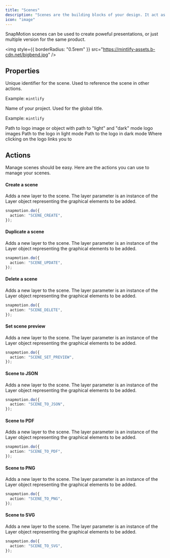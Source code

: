 ```yaml
---
title: "Scenes"
description: "Scenes are the building blocks of your design. It act as a container for multiple layers"
icon: "image"
---
```


<Tip>

SnapMotion scenes can be used to create poweful presentations, or just multiple version for the same product.

</Tip>

<img
  style={{ borderRadius: "0.5rem" }}
  src="https://mintlify-assets.b-cdn.net/bigbend.jpg"
/>

## Properties

<ResponseField name="id" type="string" required>
Unique  identifier for the scene. Used to reference the scene in other actions.

Example: `mintlify`

</ResponseField>

<ResponseField name="name" type="string" required>
Name of your project. Used for the global title.

Example: `mintlify`

</ResponseField>

<ResponseField name="logo" type="string or object">
  Path to logo image or object with path to "light" and "dark" mode logo images
  <Expandable title="Logo">
    <ResponseField name="light" type="string">
      Path to the logo in light mode
    </ResponseField>
    <ResponseField name="dark" type="string">
      Path to the logo in dark mode
    </ResponseField>
    <ResponseField name="href" type="string" default="/">
      Where clicking on the logo links you to
    </ResponseField>
  </Expandable>
</ResponseField>

## Actions

Manage scenes should be easy. Here are the actions you can use to manage your scenes.

#### Create a scene

Adds a new layer to the scene. The layer parameter is an instance of the Layer object representing the graphical elements to be added.

```ts
snapmotion.do({
  action: "SCENE_CREATE",
});
```

#### Duplicate a scene

Adds a new layer to the scene. The layer parameter is an instance of the Layer object representing the graphical elements to be added.

```ts
snapmotion.do({
  action: "SCENE_UPDATE",
});
```

#### Delete a scene

Adds a new layer to the scene. The layer parameter is an instance of the Layer object representing the graphical elements to be added.

```ts
snapmotion.do({
  action: "SCENE_DELETE",
});
```

#### Set scene preview

Adds a new layer to the scene. The layer parameter is an instance of the Layer object representing the graphical elements to be added.

```ts
snapmotion.do({
  action: "SCENE_SET_PREVIEW",
});
```

#### Scene to JSON

Adds a new layer to the scene. The layer parameter is an instance of the Layer object representing the graphical elements to be added.

```ts
snapmotion.do({
  action: "SCENE_TO_JSON",
});
```

#### Scene to PDF

Adds a new layer to the scene. The layer parameter is an instance of the Layer object representing the graphical elements to be added.

```ts
snapmotion.do({
  action: "SCENE_TO_PDF",
});
```

#### Scene to PNG

Adds a new layer to the scene. The layer parameter is an instance of the Layer object representing the graphical elements to be added.

```ts
snapmotion.do({
  action: "SCENE_TO_PNG",
});
```

#### Scene to SVG

Adds a new layer to the scene. The layer parameter is an instance of the Layer object representing the graphical elements to be added.

```ts
snapmotion.do({
  action: "SCENE_TO_SVG",
});
```
